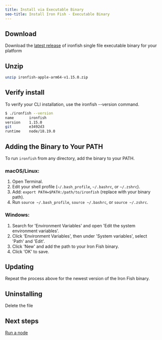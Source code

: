 ```yaml
---
title: Install via Executable Binary
seo-title: Install Iron Fish - Executable Binary
---
```


## Download

Download the [latest release](https://github.com/iron-fish/ironfish/releases/latest) of ironfish single file executable binary for your platform


## Unzip

```sh
unzip ironfish-apple-arm64-v1.15.0.zip
```

## Verify install

To verify your CLI installation, use the ironfish --version command.

```sh
$ ./ironfish --version
name       ironfish
version    1.15.0
git        e3492d3
runtime    node/18.19.0
```

## Adding the Binary to Your PATH

To run `ironfish` from any directory, add the binary to your PATH.

### macOS/Linux:

1. Open Terminal.
2. Edit your shell profile (`~/.bash_profile`, `~/.bashrc`, or `~/.zshrc`).
3. Add: `export PATH=$PATH:/path/to/ironfish` (replace with your binary path).
4. Run `source ~/.bash_profile`, `source ~/.bashrc`, or `source ~/.zshrc`.

### Windows:

1. Search for 'Environment Variables' and open 'Edit the system environment variables'.
2. Click 'Environment Variables', then under 'System variables', select 'Path' and 'Edit'.
3. Click 'New' and add the path to your Iron Fish binary.
4. Click 'OK' to save.


## Updating

Repeat the process above for the newest version of the Iron Fish binary.

## Uninstalling

Delete the file

## Next steps

[Run a node](/use/get-started/run-a-node)
